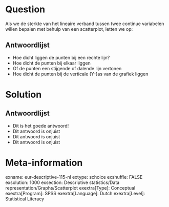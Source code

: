 Question
========
Als we de sterkte van het lineaire verband tussen twee continue variabelen willen bepalen met behulp van een scatterplot, letten we op:

Antwoordlijst
----------
* Hoe dicht liggen de punten bij een rechte lijn?
* Hoe dicht de punten bij elkaar liggen
* Of de punten een stijgende of dalende lijn vertonen
* Hoe dicht de punten bij de verticale (Y-)as van de grafiek liggen

Solution
========
  

Antwoordlijst
----------
* Dit is het goede antwoord!
* Dit antwoord is onjuist
* Dit antwoord is onjuist
* Dit antwoord is onjuist

Meta-information
================
exname: eur-descriptive-115-nl
extype: schoice
exshuffle: FALSE
exsolution: 1000
exsection: Descriptive statistics/Data representation/Graphs/Scatterplot
exextra[Type]: Conceptual
exextra[Program]: SPSS
exextra[Language]: Dutch
exextra[Level]: Statistical Literacy
